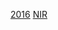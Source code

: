 {{National squad
 | name      = 2016年歐洲國家盃北愛爾蘭參賽名單
 | bg        = #00BB18
 | fg        = white
 | bordercolor = darkblue
 | country     = 北愛爾蘭
 | comp link   = 2016年歐洲足球錦標賽
 | comp        = 2016年-{zh-hans:欧洲足球锦标赛;zh-hk:歐洲國家盃;zh-tw:歐洲足球錦標賽;}-
 | p1        = [[邁克爾·麥戈文|-{zh-hans:麦戈文;zh-hk:麥高雲;}-]] 
 | p2        = [[科諾·麥勞夫林|-{zh-hans:麦劳夫林;zh-hk:麥洛連;zh-tw:麥勞夫林;}-]]
 | p3        = [[沙恩·費格遜|-{zh-hans:弗格森;zh-hk:費格遜;}-]]
 | p4        = [[加雷特·麥考利|-{zh-hans:麦考利;zh-hk:麥奧尼;}-]]
 | p5        = [[乔尼·埃文斯|-{zh-hans:乔尼·埃文斯;zh-hk:莊尼·伊雲斯;zh-tw:喬尼·埃文斯;}-]]
 | p6        = [[克里斯·拜尔德|-{zh-hans:拜尔德;zh-hk:拜亞特;zh-tw:拜爾德;}-]]
 | p7        = [[尼亞爾·麥克吉恩|-{zh-hans:麦克吉恩;zh-hk:麥真恩;}-]]
 | p8        = [[斯蒂文·戴維斯|-{zh-hans:戴维斯;zh-hk:戴維斯;}-]] [[File:Captain sports.svg|10px|link=隊長 (足球)|alt=队长]]
 | p9        = [[威爾·格里格|-{zh-hans:格里格;zh-hk:基歷治;}-]]
 | p10       = [[凱爾·拉弗蒂|-{zh-hans:拉弗蒂;zh-hk:拉菲迪;}-]]
 | p11       = [[康諾·華盛頓|華盛頓]]
 | p12       = [[萊·卡路爾|-{zh-cn:卡罗尔; zh-tw:卡羅爾; zh-hk:卡路爾;}-]]
 | p13       = [[科尼·埃文斯|-{zh-hans:科尼·埃文斯;zh-hk:哥尼·伊雲斯;zh-tw:科尼·埃文斯;}-]]
 | p14       = [[斯圖爾特·達拉斯|達拉斯]]
 | p15       = [[盧克·麥庫勞奇|-{zh-hans:麦库劳奇;zh-hk:麥哥洛夫;}-]]
 | p16       = [[奧利佛·諾伍德|-{zh-hans:诺伍德;zh-hk:洛活特;}-]]
 | p17       = [[帕迪·麦克奈尔|-{zh-hans:麦克奈尔; zh-tw:麥克奈爾; zh-hk:麥拿亞;}-]]
 | p18       = [[艾朗·曉士|-{zh-hans:休斯;zh-hk:曉士;zh-tw:休斯;}-]]
 | p19       = [[杰米·瓦德|-{zh-hans:瓦德;zh-hk:禾特;}-]]
 | p20       = [[格力·卡夫卡特|-{zh-hans:卡斯卡特; zh-hk:卡夫卡特;}-]]
 | p21       = [[祖殊·馬真尼斯|馬真尼斯]]
 | p22       = [[李·霍德森|-{zh-hans:霍德森;zh-hk:賀特臣;}-]]
 | p23       = [[阿蘭·曼納斯|-{zh-hans:曼纳斯;zh-hk:文路斯;}-]]
 | coach     = [[米高·奧尼爾 (足球員)|-{zh-hans:奥尼尔;zh-hk:奧尼爾;zh-tw:歐尼爾;}-]]
}}<noinclude>
[[Category:北愛爾蘭足球代表隊|2016]]
[[Category:2016年欧洲足球锦标赛参赛名单模板|NIR]]
</noinclude>
